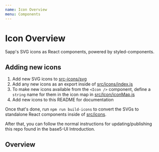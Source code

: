 ```yaml
---
name: Icon Overview
menu: Components
---
```



# Icon Overview

5app's SVG icons as React components, powered by styled-components.

## Adding new icons

1. Add new SVG icons to [src-icons/svg](/src-icons/svg)
2. Add any new icons as an export inside of [src/icons/index.js](src/icons/index.js)
3. To make new icons available from the `<Icon />` component, define a `string` name for them in the icon map in [src/Icon/iconMap.js](src/Icon/iconMap.js)
4. Add new icons to this README for documentation

Once that's done, run `npm run build-icons` to convert the SVGs to standalone React components inside of [src/icons](/src/icons).

After that, you can follow the normal instructions for updating/publishing this repo found in the base5-UI Introduction.

## Overview

<Playground>
  <Icon name="android" />
  <Icon name="apple" />
  <Icon name="appstore" />
  <Icon name="arrow" />
  <Icon name="asset" />
  <Icon name="asset-audio" />
  <Icon name="asset-default" />
  <Icon name="asset-diagram" />
  <Icon name="asset-ebook" />
  <Icon name="asset-folder" />
  <Icon name="asset-fluidbook" />
  <Icon name="asset-image" />
  <Icon name="asset-infographic" />
  <Icon name="asset-link" />
  <Icon name="asset-pdf" />
  <Icon name="asset-presentation" />
  <Icon name="asset-quiz" />
  <Icon name="asset-spreadsheet" />
  <Icon name="asset-text" />
  <Icon name="asset-video" />
  <Icon name="box" />
  <Icon name="chat" />
  <Icon name="chevron" />
  <Icon name="collection" />
  <Icon name="disk" />
  <Icon name="download" />
  <Icon name="dropbox" />
  <Icon name="edit" />
  <Icon name="ellipsis" />
  <Icon name="external" />
  <Icon name="eye-closed" />
  <Icon name="eye-open" />
  <Icon name="favourite" />
  <Icon name="flag" />
  <Icon name="fullscreen" />
  <Icon name="hierarchy" />
  <Icon name="home" />
  <Icon name="info" />
  <Icon name="link" />
  <Icon name="logout" />
  <Icon name="menu" />
  <Icon name="nav-left" />
  <Icon name="nav-right" />
  <Icon name="offline" />
  <Icon name="ok" />
  <Icon name="pause" />
  <Icon name="pin" />
  <Icon name="play" />
  <Icon name="playlist" />
  <Icon name="plus" />
  <Icon name="search" />
  <Icon name="send" />
  <Icon name="settings" />
  <Icon name="share" />
  <Icon name="spinnerdot" />
  <Icon name="star" />
  <Icon name="tag" />
  <Icon name="team" />
  <Icon name="time" />
  <Icon name="tools" />
  <Icon name="trending" />
  <Icon name="undo" />
  <Icon name="unpin" />
  <Icon name="upload" />
  <Icon name="user" />
  <Icon name="x" />
</Playground>
